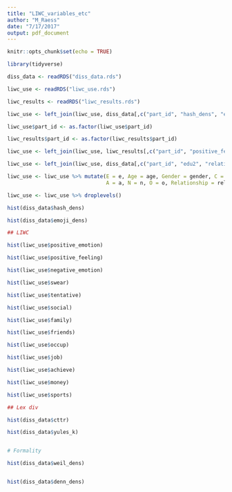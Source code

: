 ```yaml
---
title: "LIWC_variables_etc"
author: "M_Raess"
date: "7/17/2017"
output: pdf_document
---
```


```r
knitr::opts_chunk$set(echo = TRUE)
```



```r

library(tidyverse)

diss_data <- readRDS("diss_data.rds")

liwc_use <- readRDS("liwc_use.rds")

liwc_results <- readRDS("liwc_results.rds")

liwc_use <- left_join(liwc_use, diss_data[,c("part_id", "hash_dens", "emoji_dens")], by = "part_id")

liwc_use$part_id <- as.factor(liwc_use$part_id)

liwc_results$part_id <- as.factor(liwc_results$part_id)

liwc_use <- left_join(liwc_use, liwc_results[,c("part_id", "positive_feeling")], by = "part_id")

liwc_use <- left_join(liwc_use, diss_data[,c("part_id", "edu2", "relationship")], by = "part_id")

liwc_use <- liwc_use %>% mutate(E = e, Age = age, Gender = gender, C = c, Emoji_dens = emoji_dens,
                                A = a, N = n, O = o, Relationship = relationship, Positive_emotion = positive_emotion, Positive_feeling = positive_feeling)

liwc_use <- liwc_use %>% droplevels()

hist(diss_data$hash_dens)

hist(diss_data$emoji_dens)

## LIWC

hist(liwc_use$positive_emotion)

hist(liwc_use$positive_feeling)

hist(liwc_use$negative_emotion)

hist(liwc_use$swear)

hist(liwc_use$tentative)

hist(liwc_use$social)

hist(liwc_use$family)

hist(liwc_use$friends)

hist(liwc_use$occup)

hist(liwc_use$job)

hist(liwc_use$achieve)

hist(liwc_use$money)

hist(liwc_use$sports)

## Lex div

hist(diss_data$cttr)

hist(diss_data$yules_k)


# Formality

hist(diss_data$weil_dens)


hist(diss_data$denn_dens)


```
